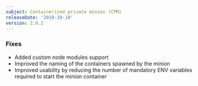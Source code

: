 ```yaml
---
subject: Containerized private minion (CPM)
releaseDate: '2018-10-18'
version: 2.0.2
---
```


### Fixes

* Added custom node modules support
* Improved the naming of the containers spawned by the minion
* Improved usability by reducing the number of mandatory ENV variables required to start the minion container
